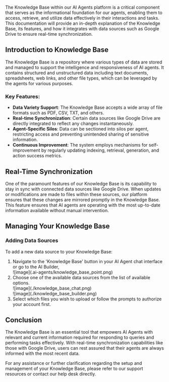 The Knowledge Base within our AI Agents platform is a critical component that serves as the informational foundation for our agents, enabling them to access, retrieve, and utilize data effectively in their interactions and tasks. This documentation will provide an in-depth explanation of the Knowledge Base, its features, and how it integrates with data sources such as Google Drive to ensure real-time synchronization.

## Introduction to Knowledge Base

The Knowledge Base is a repository where various types of data are stored and managed to support the intelligence and responsiveness of AI agents. It contains structured and unstructured data including text documents, spreadsheets, web links, and other file types, which can be leveraged by the agents for various purposes.

### Key Features:

- **Data Variety Support**: The Knowledge Base accepts a wide array of file formats such as PDF, CSV, TXT, and others.
- **Real-time Synchronization**: Certain data sources like Google Drive are directly integrated to reflect any changes instantaneously.
- **Agent-Specific Silos**: Data can be sectioned into silos per agent, restricting access and preventing unintended sharing of sensitive information.
- **Continuous Improvement**: The system employs mechanisms for self-improvement by regularly updating indexing, retrieval, generation, and action success metrics.

## Real-Time Synchronization

One of the paramount features of our Knowledge Base is its capability to stay in sync with connected data sources like Google Drive. When updates or modifications are made to files within these sources, our platform ensures that these changes are mirrored promptly in the Knowledge Base. This feature ensures that AI agents are operating with the most up-to-date information available without manual intervention.

## Managing Your Knowledge Base

### Adding Data Sources

To add a new data source to your Knowledge Base:

1. Navigate to the 'Knowledge Base' button in your AI Agent chat interface or go to the AI Builder,
   <div className="aspect-ratio-16-9">![image](.ai-agents/knowledge_base_point.png)</div>
2. Choose one of the available data sources from the list of available options.
   <div className="aspect-ratio-16-9">
     ![image](./knowledge_base_chat.png)
   </div>
   <div className="aspect-ratio-16-9">
     ![image](./knowledge_base_builder.png)
   </div>
3. Select which files you wish to upload or follow the prompts to authorize your account first.

## Conclusion

The Knowledge Base is an essential tool that empowers AI Agents with relevant and current information required for responding to queries and performing tasks effectively. With real-time synchronization capabilities like those with Google Drive, users can rest assured that their agents are always informed with the most recent data.

For any assistance or further clarification regarding the setup and management of your Knowledge Base, please refer to our support resources or contact our help desk directly.
